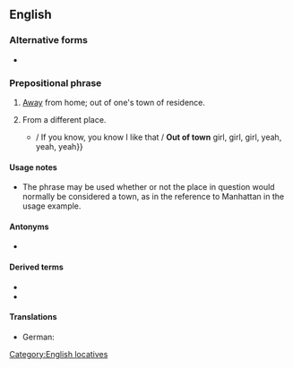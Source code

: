 {{also|out-of-town}}
==English==

===Alternative forms===
* {{l|en|out-of-town}} {{qualifier|especially in attributive use}}

===Prepositional phrase===
{{head|en|prepositional phrase}}

# {{lb|en|of a person}} [[away|Away]] from home; out of one's town of residence.
#: {{ux|en|They are '''out of town''' this week.}}
# {{lb|en|of a person}} From a different place.
#: {{ux|en|They look like they are from '''out of town'''.}}
#: {{ux|en|It's the kind of Manhattan place you take your relatives when they come from '''out of town'''.}}
#* {{quote-song|en|artist=Justin Bieber|title=Out of Town Girl|album=Believe|year=2012|passage=Oh, I ain't gotta ask I can tell you ain't from here-here-here-here / {{...}} / If you know, you know I like that / '''Out of town''' girl, girl, girl, yeah, yeah, yeah}}

====Usage notes====
* The phrase {{m|en||out of town}} may be used whether or not the place in question would normally be considered a town, as in the reference to Manhattan in the usage example.

====Antonyms====
* {{l|en|in town}}

====Derived terms====
* {{l|en|out-of-towner}}
* {{l|en|get out of town}}

====Translations====
{{trans-top|out of one's town of residence}}
* German: {{t+|de|verreist}}
{{trans-mid}}
{{trans-bottom}}

[[Category:English locatives]]